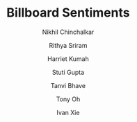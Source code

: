 ---
title: "Billboard Sentiments"
description: "We explore the evolution of music by analyzing the Billboard Year-End Hot 100 songs from 1959 to the present, uncovering trends such as increasing energy, shifts in sentiment, changes in word complexity, evolving genre makeup, and the most popular lyrical themes over time."
author: ["Nikhil Chinchalkar", "Rithya Sriram", "Harriet Kumah", "Stuti Gupta", "Tanvi Bhave", "Tony Oh", "Ivan Xie"]
publishedDate: "2024-03-20"
section: "Culture"
external_link: "https://billboardsentiments.com/index.html"
layout: "link"
---